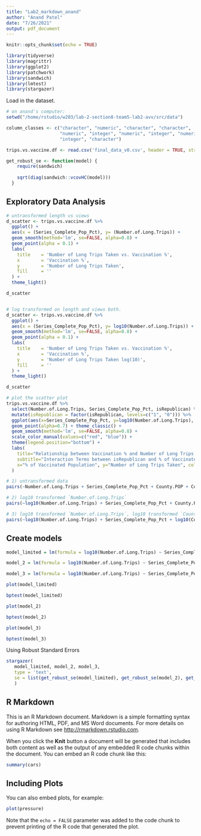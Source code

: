 ```yaml
---
title: "Lab2_markdown_anand"
author: "Anand Patel"
date: "7/26/2021"
output: pdf_document
---
```


```r
knitr::opts_chunk$set(echo = TRUE)

library(tidyverse)
library(magrittr)
library(ggplot2)
library(patchwork)
library(sandwich)
library(lmtest)
library(stargazer)

```


Load in the dataset.

```r
# on anand's computer:
setwd("/home/rstudio/w203/lab-2-section8-team5-lab2-avv/src/data")

column_classes <- c("character", "numeric", "character", "character", 
                    "numeric", "integer", "numeric", "integer", "numeric",
                    "integer", "character")

trips.vs.vaccine.df <- read.csv('final_data_v0.csv', header = TRUE, stringsAsFactors = FALSE)
```


```r
get_robust_se <- function(model) { 
    require(sandwich)
    
    sqrt(diag(sandwich::vcovHC(model)))
  }
```



## Exploratory Data Analysis

```r


# untransformed length vs views
d_scatter <- trips.vs.vaccine.df %>% 
  ggplot() + 
  aes(x = (Series_Complete_Pop_Pct), y= (Number.of.Long.Trips)) + 
  geom_smooth(method='lm', se=FALSE, alpha=0.8) +
  geom_point(alpha = 0.1) +
  labs(
    title    = 'Number of Long Trips Taken vs. Vaccination %',
    x        = 'Vaccination %',
    y        = 'Number of Long Trips Taken', 
    fill     = ''
  ) +
  theme_light()

d_scatter


# log transformed on length and views both.
d_scatter <- trips.vs.vaccine.df %>% 
  ggplot() + 
  aes(x = (Series_Complete_Pop_Pct), y= log10(Number.of.Long.Trips)) + 
  geom_smooth(method='lm', se=FALSE, alpha=0.8) +
  geom_point(alpha = 0.1) +
  labs(
    title    = 'Number of Long Trips Taken vs. Vaccination %',
    x        = 'Vaccination %',
    y        = 'Number of Long Trips Taken log(10)', 
    fill     = ''
  ) +
  theme_light()

d_scatter

```


```r

# plot the scatter plot
trips.vs.vaccine.df %>% 
  select(Number.of.Long.Trips, Series_Complete_Pop_Pct, isRepublican) %>% 
  mutate(isRepublican = factor(isRepublican, levels=c("1", "0"))) %>% 
  ggplot(aes(x=Series_Complete_Pop_Pct, y=log10(Number.of.Long.Trips), color=isRepublican)) +
  geom_point(alpha=0.7) + theme_classic() +
  geom_smooth(method='lm', se=FALSE, alpha=0.8) + 
  scale_color_manual(values=c("red", "blue")) +
  theme(legend.position="bottom") + 
  labs(
    title="Relationship between Vaccination % and Number of Long Trips Taken",
    subtitle="Interaction Terms between isRepublican and % of Vaccinated Population",
    x="% of Vaccinated Population", y="Number of Long Trips Taken", color=NULL 
  )
```




```r
# 1) untransformed data
pairs(~Number.of.Long.Trips + Series_Complete_Pop_Pct + County.POP + County_Median_Income + isRepublican, data = trips.vs.vaccine.df)

# 2) log10 transformed `Number.of.Long.Trips`
pairs(~log10(Number.of.Long.Trips) + Series_Complete_Pop_Pct + County.POP + County_Median_Income + isRepublican, data = trips.vs.vaccine.df)

# 3) log10 transformed `Number.of.Long.Trips`, log10 transformed `County.POP`
pairs(~log10(Number.of.Long.Trips) + Series_Complete_Pop_Pct + log10(County.POP) + (County_Median_Income) + isRepublican, data = trips.vs.vaccine.df)
```


## Create models

```r
model_limited = lm(formula = log10(Number.of.Long.Trips) ~ Series_Complete_Pop_Pct, data = trips.vs.vaccine.df)

model_2 = lm(formula = log10(Number.of.Long.Trips) ~ Series_Complete_Pop_Pct + log10(County.POP) + County_Median_Income, data = trips.vs.vaccine.df)

model_3 = lm(formula = log10(Number.of.Long.Trips) ~ Series_Complete_Pop_Pct + log10(County.POP) + County_Median_Income + isRepublican, data = trips.vs.vaccine.df)

```

```r
plot(model_limited)
```
```r
bptest(model_limited)

```



```r
plot(model_2)
```


```r
bptest(model_2)

```


```r
plot(model_3)
```


```r
bptest(model_3)
```


Using Robust Standard Errors

```r
stargazer(
   model_limited, model_2, model_3,
   type = 'text',
   se = list(get_robust_se(model_limited), get_robust_se(model_2), get_robust_se(model_3)) # use robust standard errors
   )
```


## R Markdown

This is an R Markdown document. Markdown is a simple formatting syntax for authoring HTML, PDF, and MS Word documents. For more details on using R Markdown see <http://rmarkdown.rstudio.com>.

When you click the **Knit** button a document will be generated that includes both content as well as the output of any embedded R code chunks within the document. You can embed an R code chunk like this:

```r
summary(cars)
```

## Including Plots

You can also embed plots, for example:

```r
plot(pressure)
```

Note that the `echo = FALSE` parameter was added to the code chunk to prevent printing of the R code that generated the plot.

